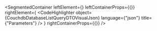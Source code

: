 
<SegmentedContainer
  leftElement={<CouchdbDatabaseListQueryDTODesc />}
  leftContainerProps={{}}
  rightElement={
    <CodeHighlighter
      object={CouchdbDatabaseListQueryDTOVisualJson}
      language={"json"}
      title={"Parameters"}
    />
  }
  rightContainerProps={{}}
/>

<div
  class={"spacer"}
/>


